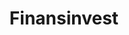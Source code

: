 ---
slug: finansinvest
link: /projects/finansinvest/
category: 'projects'
title: Finansinvest
publicData: Sep 11th 2020
pagesCount: 1
siteLink: https://iliagromov.github.io/
pages: 
    - page:
        - image: ../../assets/images/projects/project-380-finansinvest/finansinvest-0.png
        - title: Главная
sortIdx: 380
---